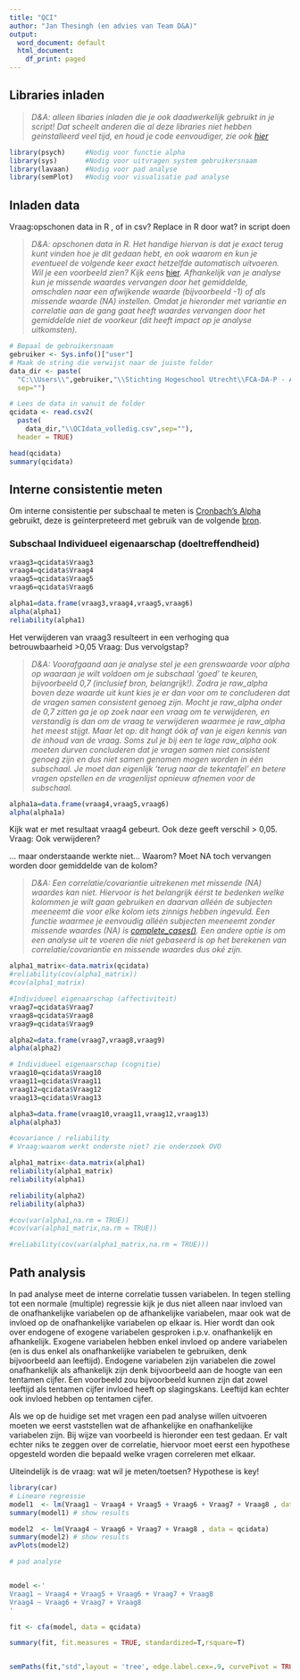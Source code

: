 ```yaml
---
title: "QCI"
author: "Jan Thesingh (en advies van Team D&A)"
output:
  word_document: default
  html_document:
    df_print: paged
---
```


## Libraries inladen

> *D&A: alleen libaries inladen die je ook daadwerkelijk gebruikt in je script! Dat scheelt anderen die al deze libraries niet hebben geinstalleerd veel tijd, en houd je code eenvoudiger, zie ook [hier](https://stackoverflow.com/questions/45030397/what-is-the-downside-of-loading-too-many-packages)*

```r
library(psych)     #Nodig voor functie alpha
library(sys)       #Nodig voor uitvragen system gebruikersnaam
library(lavaan)    #Nodig voor pad analyse
library(semPlot)   #Nodig voor visualisatie pad analyse
```

## Inladen data

Vraag:opschonen data in R , of in csv? Replace in R door wat? in script doen

> *D&A: opschonen data in R. Het handige hiervan is dat je exact terug kunt vinden hoe je dit gedaan hebt, en ook waarom en kun je eventueel de volgende keer exact hetzelfde automatisch uitvoeren. Wil je een voorbeeld zien? Kijk eens* [hier](https://github.com/Fraukje/NSE_Analyses/blob/main/NSE_data_cleaning.Rmd "Data cleaning stap van de NSE analytics"). *Afhankelijk van je analyse kun je missende waardes vervangen door het gemiddelde, omschalen naar een afwijkende waarde (bijvoorbeeld -1) of als missende waarde (NA) instellen. Omdat je hieronder met variantie en correlatie aan de gang gaat heeft waardes vervangen door het gemiddelde niet de voorkeur (dit heeft impact op je analyse uitkomsten).*

```r
# Bepaal de gebruikersnaam
gebruiker <- Sys.info()["user"]
# Maak de string die verwijst naar de juiste folder
data_dir <- paste(
  "C:\\Users\\",gebruiker,"\\Stichting Hogeschool Utrecht\\FCA-DA-P - Analytics\\Analyse kwaliteitscultuur\\data",
  sep="")

# Lees de data in vanuit de folder
qcidata <- read.csv2(
  paste(
    data_dir,"\\QCIdata_volledig.csv",sep=""), 
  header = TRUE)

head(qcidata)
summary(qcidata)
```

## Interne consistentie meten

Om interne consistentie per subschaal te meten is [Cronbach's Alpha](https://www.scribbr.nl/statistiek/cronbachs-alpha/) gebruikt, deze is geïnterpreteerd met gebruik van de volgende [bron](https://rpubs.com/hauselin/reliabilityanalysis).

### Subschaal Individueel eigenaarschap (doeltreffendheid)

```r
vraag3=qcidata$Vraag3
vraag4=qcidata$Vraag4
vraag5=qcidata$Vraag5
vraag6=qcidata$Vraag6

alpha1=data.frame(vraag3,vraag4,vraag5,vraag6)
alpha(alpha1)
reliability(alpha1)
```

Het verwijderen van vraag3 resulteert in een verhoging qua betrouwbaarheid \>0,05 Vraag: Dus vervolgstap?

> *D&A: Voorafgaand aan je analyse stel je een grenswaarde voor alpha op waaraan je wilt voldoen om je subschaal 'goed' te keuren, bijvoorbeeld 0,7 (inclusief bron, belangrijk!). Zodra je raw_alpha boven deze waarde uit kunt kies je er dan voor om te concluderen dat de vragen samen consistent genoeg zijn. Mocht je raw_alpha onder de 0,7 zitten ga je op zoek naar een vraag om te verwijderen, en verstandig is dan om de vraag te verwijderen waarmee je raw_alpha het meest stijgt. Maar let op: dit hangt óók af van je eigen kennis van de inhoud van de vraag. Soms zul je bij een te lage raw_alpha ook moeten durven concluderen dat je vragen samen niet consistent genoeg zijn en dus niet samen genomen mogen worden in één subschaal. Je moet dan eigenlijk 'terug naar de tekentafel' en betere vragen opstellen en de vragenlijst opnieuw afnemen voor de subschaal.*

```r
alpha1a=data.frame(vraag4,vraag5,vraag6)
alpha(alpha1a)
```

Kijk wat er met resultaat vraag4 gebeurt. Ook deze geeft verschil \> 0,05. Vraag: Ook verwijderen?

... maar onderstaande werkte niet... Waarom? Moet NA toch vervangen worden door gemiddelde van de kolom?

> *D&A: Een correlatie/covariantie uitrekenen met missende (NA) waardes kan niet. Hiervoor is het belangrijk éérst te bedenken welke kolommen je wilt gaan gebruiken en daarvan alléén de subjecten meeneemt die voor elke kolom iets zinnigs hebben ingevuld. Een functie waarmee je eenvoudig alléén subjecten meeneemt zonder missende waardes (NA) is [complete_cases()](https://finnstats.com/2022/03/05/complete-cases-in-r/). Een andere optie is om een analyse uit te voeren die niet gebaseerd is op het berekenen van correlatie/covariantie en missende waardes dus oké zijn.*

```r
alpha1_matrix<-data.matrix(qcidata)
#reliability(cov(alpha1_matrix))
#cov(alpha1_matrix)

#Individueel eigenaarschap (affectiviteit)
vraag7=qcidata$Vraag7
vraag8=qcidata$Vraag8
vraag9=qcidata$Vraag9

alpha2=data.frame(vraag7,vraag8,vraag9)
alpha(alpha2)

# Individueel eigenaarschap (cognitie)
vraag10=qcidata$Vraag10
vraag11=qcidata$Vraag11
vraag12=qcidata$Vraag12
vraag13=qcidata$Vraag13

alpha3=data.frame(vraag10,vraag11,vraag12,vraag13)
alpha(alpha3)

#covariance / reliability
# Vraag:waarom werkt onderste niet? zie onderzoek OVO

alpha1_matrix<-data.matrix(alpha1)
reliability(alpha1_matrix)
reliability(alpha1)

reliability(alpha2)
reliability(alpha3)

#cov(var(alpha1,na.rm = TRUE))
#cov(var(alpha1_matrix,na.rm = TRUE))

#reliability(cov(var(alpha1_matrix,na.rm = TRUE)))
```

## Path analysis

In pad analyse meet de interne correlatie tussen variabelen. In tegen stelling tot een normale (multiple) regressie kijk je dus niet alleen naar invloed van de onafhankelijke variabelen op de afhankelijke variabelen, maar ook wat de invloed op de onafhankelijke variabelen op elkaar is. Hier wordt dan ook over endogene of exogene variabelen gesproken i.p.v. onafhankelijk en afhankelijk. Exogene variabelen hebben enkel invloed op andere variabelen (en is dus enkel als onafhankelijke variabelen te gebruiken, denk bijvoorbeeld aan leeftijd). Endogene variabelen zijn variabelen die zowel onafhankelijk als afhankelijk zijn denk bijvoorbeeld aan de hoogte van een tentamen cijfer. Een voorbeeld zou bijvoorbeeld kunnen zijn dat zowel leeftijd als tentamen cijfer invloed heeft op slagingskans. Leeftijd kan echter ook invloed hebben op tentamen cijfer.

Als we op de huidige set met vragen een pad analyse willen uitvoeren moeten we eerst vaststellen wat de afhankelijke en onafhankelijke variabelen zijn. Bij wijze van voorbeeld is hieronder een test gedaan. Er valt echter niks te zeggen over de correlatie, hiervoor moet eerst een hypothese opgesteld worden die bepaald welke vragen correleren met elkaar.

Uiteindelijk is de vraag: wat wil je meten/toetsen? Hypothese is key!

```r
library(car)
# Lineare regressie
model1  <- lm(Vraag1 ~ Vraag4 + Vraag5 + Vraag6 + Vraag7 + Vraag8 , data = qcidata)
summary(model1) # show results

model2  <- lm(Vraag4 ~ Vraag6 + Vraag7 + Vraag8 , data = qcidata)
summary(model2) # show results
avPlots(model2)
```

```r
# pad analyse 


model <-'
Vraag1 ~ Vraag4 + Vraag5 + Vraag6 + Vraag7 + Vraag8
Vraag4 ~ Vraag6 + Vraag7 + Vraag8
'

fit <- cfa(model, data = qcidata)

summary(fit, fit.measures = TRUE, standardized=T,rsquare=T)


semPaths(fit,"std",layout = 'tree', edge.label.cex=.9, curvePivot = TRUE)

```
